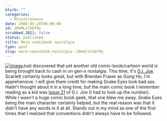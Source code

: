 ```yaml
---
blurb: ""
categories:
  - Miscellaneous
date: 2008-05-28T00:00:00
id: 20eMLxlkbf9y
scrubbed_2021: false
status: published
title: More comicbook nostalgia
type: post
slug: more-comicbook-nostalgia--20emlxlkbf9y
---
```


[![image](http://www.alanwsmith.com/blog/wp-content/uploads/2008/05/scarlett.jpg "scarlett")](http://www.hasbro.com/gijoe/default.cfm?page=News/Item&newsid=1184AF5F-D56F-E112-4CC4AA47161E7DF4)Just
discovered that yet another old comic-book/cartoon world is being
brought back to cash in on gen-x nostalgia. This time, it's
[G.I. Joe](http://tinyurl.com/5x4utx). Scarlett certainly looks
great, but with Brendan Fraser as Gung Ho, I'm apprehensive. I will
give them credit for making Snake Eyes look bad ass. Hadn't thought
about it in a long time, but the main comic book I remember reading
as a kid was [Issue 21](http://tinyurl.com/2t9axr) of G.I. Joe (I
had to look up the number). While I wasn't a huge comic book geek,
that one blew me away. Snake Eyes being the main character
certainly helped, but the real reason was that it didn't have any
words in it at all. Stands out in my mind as one of the first times
that I realized that conventions didn't always have to be followed.